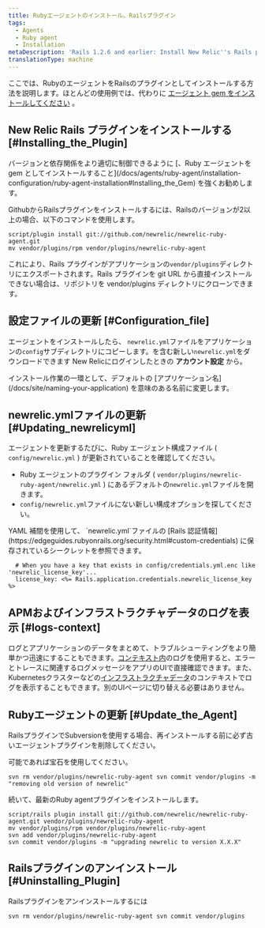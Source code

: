 ```yaml
---
title: Rubyエージェントのインストール。Railsプラグイン
tags:
  - Agents
  - Ruby agent
  - Installation
metaDescription: 'Rails 1.2.6 and earlier: Install New Relic''s Rails plugin as a gem in order to have better control over versions and dependencies.'
translationType: machine
---
```


ここでは、RubyのエージェントをRailsのプラグインとしてインストールする方法を説明します。ほとんどの使用例では、代わりに [エージェント gem をインストールしてください](/docs/agents/ruby-agent/installation-configuration/ruby-agent-installation#Installing_the_Gem) 。

## New Relic Rails プラグインをインストールする [#Installing_the_Plugin]

<Callout variant="important">
  バージョンと依存関係をより適切に制御できるように [、Ruby エージェントを gem としてインストールすること](/docs/agents/ruby-agent/installation-configuration/ruby-agent-installation#Installing_the_Gem) を強くお勧めします。
</Callout>

GithubからRailsプラグインをインストールするには、Railsのバージョンが2以上の場合、以下のコマンドを使用します。

```
script/plugin install git://github.com/newrelic/newrelic-ruby-agent.git
mv vendor/plugins/rpm vendor/plugins/newrelic-ruby-agent
```

これにより、Rails プラグインがアプリケーションの`vendor/plugins`ディレクトリにエクスポートされます。Rails プラグインを git URL から直接インストールできない場合は、リポジトリを vendor/plugins ディレクトリにクローンできます。

<InstallFeedback/>

## 設定ファイルの更新 [#Configuration_file]

エージェントをインストールしたら、 `newrelic.yml`ファイルをアプリケーションの`config`サブディレクトリにコピーします。を含む新しい`newrelic.yml`をダウンロードできます <InlinePopover type="licenseKey"/>New Relicにログインしたときの **アカウント設定** から。

<Callout variant="important">
  インストール作業の一環として、デフォルトの [アプリケーション名](/docs/site/naming-your-application) を意味のある名前に変更します。
</Callout>

## newrelic.ymlファイルの更新 [#Updating_newrelicyml]

エージェントを更新するたびに、Ruby エージェント構成ファイル ( `config/newrelic.yml` ) が更新されていることを確認してください。

* Ruby エージェントのプラグイン フォルダ ( `vendor/plugins/newrelic-ruby-agent/newrelic.yml` ) にあるデフォルトの`newrelic.yml`ファイルを開きます。
* `config/newrelic.yml`ファイルにない新しい構成オプションを探してください。

<Callout variant="tip">
  YAML 補間を使用して、 `newrelic.yml`ファイルの [Rails 認証情報](https://edgeguides.rubyonrails.org/security.html#custom-credentials) に保存されているシークレットを参照できます。

  ```
    # When you have a key that exists in config/credentials.yml.enc like 'newrelic_license_key'...
    license_key: <%= Rails.application.credentials.newrelic_license_key %>
  ```
</Callout>

## APMおよびインフラストラクチャデータのログを表示 [#logs-context]

ログとアプリケーションのデータをまとめて、トラブルシューティングをより簡単かつ迅速にすることもできます。[コンテキスト内](/docs/logs/logs-context/configure-logs-context-ruby/)のログを使用すると、エラーとトレースに関連するログメッセージをアプリのUIで直接確認できます。また、Kubernetesクラスターなどの[インフラストラクチャデータ](/docs/logs/forward-logs/forward-your-logs-using-infrastructure-agent/)のコンテキストでログを表示することもできます。別のUIページに切り替える必要はありません。

## Rubyエージェントの更新 [#Update_the_Agent]

RailsプラグインでSubversionを使用する場合、再インストールする前に必ず古いエージェントプラグインを削除してください。

<Callout variant="tip">
  可能であれば宝石を使用してください。
</Callout>

```
svn rm vendor/plugins/newrelic-ruby-agent svn commit vendor/plugins -m "removing old version of newrelic"
```

続いて、最新のRuby agentプラグインをインストールします。

```
script/rails plugin install git://github.com/newrelic/newrelic-ruby-agent.git vendor/plugins/newrelic-ruby-agent
mv vendor/plugins/rpm vendor/plugins/newrelic-ruby-agent
svn add vendor/plugins/newrelic-ruby-agent
svn commit vendor/plugins -m "upgrading newrelic to version X.X.X"
```

## Railsプラグインのアンインストール [#Uninstalling_Plugin]

Railsプラグインをアンインストールするには

```
svn rm vendor/plugins/newrelic-ruby-agent svn commit vendor/plugins
```